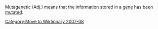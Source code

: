 [[Category:Move to Wiktionary 2007-08]]

Mutagenetic (Adj.) means that the information stored in a [[gene]] has been [[mutated]].